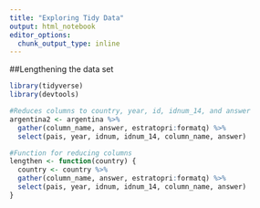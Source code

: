 ```yaml
---
title: "Exploring Tidy Data"
output: html_notebook
editor_options: 
  chunk_output_type: inline
---
```


##Lengthening the data set
```r
library(tidyverse)
library(devtools)

#Reduces columns to country, year, id, idnum_14, and answer
argentina2 <- argentina %>%
  gather(column_name, answer, estratopri:formatq) %>%
  select(pais, year, idnum, idnum_14, column_name, answer)

#Function for reducing columns
lengthen <- function(country) {
  country <- country %>%
  gather(column_name, answer, estratopri:formatq) %>%
  select(pais, year, idnum, idnum_14, column_name, answer)
}
```


```r

```

